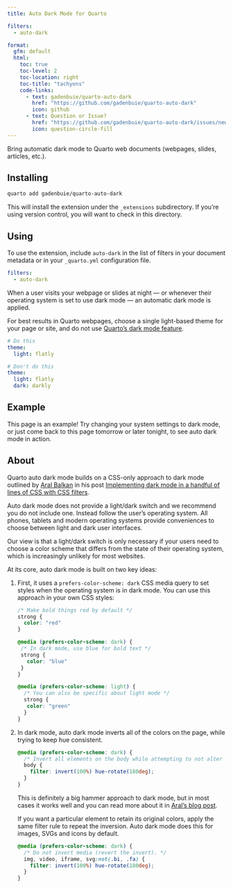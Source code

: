 ```yaml
---
title: Auto Dark Mode for Quarto

filters:
  - auto-dark

format:
  gfm: default
  html:
    toc: true
    toc-level: 2
    toc-location: right
    toc-title: "tachyons"
    code-links:
      - text: gadenbuie/quarto-auto-dark
        href: "https://github.com/gadenbuie/quarto-auto-dark"
        icon: github
      - text: Question or Issue?
        href: "https://github.com/gadenbuie/quarto-auto-dark/issues/new"
        icon: question-circle-fill
---
```


Bring automatic dark mode to Quarto web documents (webpages, slides, articles, etc.).

## Installing

```bash
quarto add gadenbuie/quarto-auto-dark
```

This will install the extension under the `_extensions` subdirectory.
If you're using version control, you will want to check in this directory.

## Using

To use the extension, include `auto-dark` in the list of filters in your document metadata or in your `_quarto.yml` configuration file.

```yaml
filters:
  - auto-dark
```

When a user visits your webpage or slides at night —
or whenever their operating system is set to use dark mode —
an automatic dark mode is applied.

For best results in Quarto webpages,
choose a single light-based theme for your page or site,
and do not use [Quarto's dark mode feature](https://quarto.org/docs/websites/website-tools.html#dark-mode).

```yaml
# Do this
theme:
  light: flatly

# Don't do this
theme:
  light: flatly
  dark: darkly
```

## Example

This page is an example!
Try changing your system settings to dark mode,
or just come back to this page tomorrow or later tonight,
to see auto dark mode in action.

## About

Quarto auto dark mode builds on a CSS-only approach to dark mode
outlined by [Aral Balkan](https://ar.al/) in his post
[Implementing dark mode in a handful of lines of CSS with CSS filters](https://ar.al/2021/08/24/implementing-dark-mode-in-a-handful-of-lines-of-css-with-css-filters/).

Auto dark mode does not provide a light/dark switch and we recommend you do not include one.
Instead follow the user's operating system.
All phones, tablets and modern operating systems provide conveniences to choose between light and dark user interfaces.

Our view is that a light/dark switch is only necessary if your users need to choose a color scheme that differs from the state of their operating system, which is increasingly unlikely for most websites.

At its core, auto dark mode is built on two key ideas:

1. First, it uses a `prefers-color-scheme: dark` CSS media query to set styles when the operating system is in dark mode.
   You can use this approach in your own CSS styles:

   ```css
   /* Make bold things red by default */
   strong {
     color: "red"
   }

   @media (prefers-color-scheme: dark) {
    /* In dark mode, use blue for bold text */
    strong {
      color: "blue"
    }
   }

   @media (prefers-color-scheme: light) {
     /* You can also be specific about light mode */
     strong {
      color: "green"
     }
   }
   ```

2. In dark mode, auto dark mode inverts all of the colors on the page, while trying to keep hue consistent.

   ```css
   @media (prefers-color-scheme: dark) {
     /* Invert all elements on the body while attempting to not alter the hue substantially. */
     body {
       filter: invert(100%) hue-rotate(180deg);
     }
   }
   ```

   This is definitely a big hammer approach to dark mode, but in most cases it works well and you can read more about it in [Aral's blog post](https://ar.al/2021/08/24/implementing-dark-mode-in-a-handful-of-lines-of-css-with-css-filters/).

   If you want a particular element to retain its original colors, apply the same filter rule to repeat the inversion.
   Auto dark mode does this for images, SVGs and icons by default.

   ```css
   @media (prefers-color-scheme: dark) {
     /* Do not invert media (revert the invert). */
     img, video, iframe, svg:not(.bi, .fa) {
       filter: invert(100%) hue-rotate(180deg);
     }
   }
   ```

